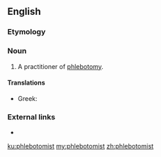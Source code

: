 ==English==

===Etymology===
{{suffix|en|phlebotomy|ist}}

===Noun===
{{en-noun}}

# A practitioner of [[phlebotomy]].

====Translations====
{{trans-top|medical worker}}
* Greek: {{t+|el|φλεβοτόμος|m}}
{{trans-mid}}
{{trans-bottom}}

===External links===
* {{pedialite|phlebotomy}}

[[ku:phlebotomist]]
[[my:phlebotomist]]
[[zh:phlebotomist]]